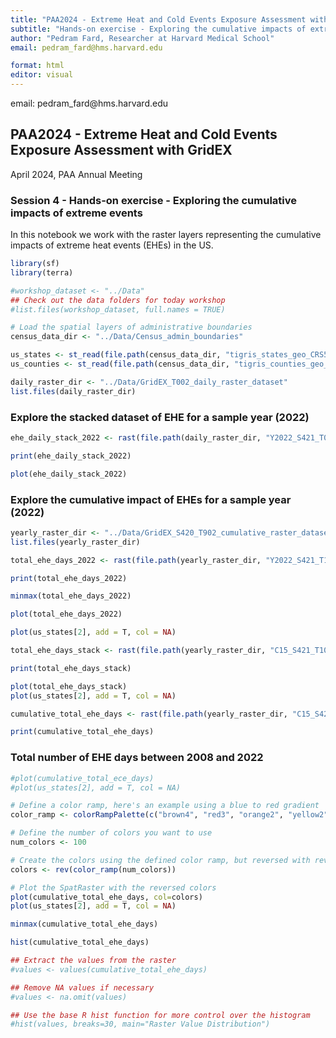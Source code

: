 ```yaml
---
title: "PAA2024 - Extreme Heat and Cold Events Exposure Assessment with GridEX"
subtitle: "Hands-on exercise - Exploring the cumulative impacts of extreme heat events"
author: "Pedram Fard, Researcher at Harvard Medical School"
email: pedram_fard@hms.harvard.edu

format: html
editor: visual
---
```


email: pedram_fard\@hms.harvard.edu

## PAA2024 - Extreme Heat and Cold Events Exposure Assessment with GridEX

April 2024, PAA Annual Meeting

### Session 4 - Hands-on exercise - Exploring the cumulative impacts of extreme events

In this notebook we work with the raster layers representing the cumulative impacts of extreme heat events (EHEs) in the US.


```r
library(sf)
library(terra)

#workshop_dataset <- "../Data"
## Check out the data folders for today workshop
#list.files(workshop_dataset, full.names = TRUE)

# Load the spatial layers of administrative boundaries 
census_data_dir <- "../Data/Census_admin_boundaries"

us_states <- st_read(file.path(census_data_dir, "tigris_states_geo_CRS5070.gpkg"))
us_counties <- st_read(file.path(census_data_dir, "tigris_counties_geo_CRS5070.gpkg"))
```

```r
daily_raster_dir <- "../Data/GridEX_T002_daily_raster_dataset"
list.files(daily_raster_dir)
```

### Explore the stacked dataset of EHE for a sample year (2022)

```r
ehe_daily_stack_2022 <- rast(file.path(daily_raster_dir, "Y2022_S421_T002_ehe_dissolved_grids_500_stack.tif"))

print(ehe_daily_stack_2022)
```

```r
plot(ehe_daily_stack_2022)
```

### Explore the cumulative impact of EHEs for a sample year (2022)

```r
yearly_raster_dir <- "../Data/GridEX_S420_T902_cumulative_raster_dataset"
list.files(yearly_raster_dir)
```

```r
total_ehe_days_2022 <- rast(file.path(yearly_raster_dir, "Y2022_S421_T102_ehe_dissolved_grids_500_cumulative.tif"))

print(total_ehe_days_2022)

```

```r
minmax(total_ehe_days_2022)

plot(total_ehe_days_2022)

plot(us_states[2], add = T, col = NA)
```

```r
total_ehe_days_stack <- rast(file.path(yearly_raster_dir, "C15_S421_T102_ehe_unified_grids_500_stack.tif"))

print(total_ehe_days_stack)
```

```r
plot(total_ehe_days_stack)
plot(us_states[2], add = T, col = NA)
```

```r
cumulative_total_ehe_days <- rast(file.path(yearly_raster_dir, "C15_S421_T902_ehe_unified_grids_500_cumulative.tif"))

print(cumulative_total_ehe_days)
```

### Total number of EHE days between 2008 and 2022

```r
#plot(cumulative_total_ece_days)
#plot(us_states[2], add = T, col = NA)

# Define a color ramp, here's an example using a blue to red gradient
color_ramp <- colorRampPalette(c("brown4", "red3", "orange2", "yellow2", "yellow"))

# Define the number of colors you want to use
num_colors <- 100

# Create the colors using the defined color ramp, but reversed with rev()
colors <- rev(color_ramp(num_colors))

# Plot the SpatRaster with the reversed colors
plot(cumulative_total_ehe_days, col=colors)
plot(us_states[2], add = T, col = NA)
```

```r
minmax(cumulative_total_ehe_days)
```

```r
hist(cumulative_total_ehe_days)

## Extract the values from the raster
#values <- values(cumulative_total_ehe_days)

## Remove NA values if necessary
#values <- na.omit(values)

## Use the base R hist function for more control over the histogram
#hist(values, breaks=30, main="Raster Value Distribution")
```
